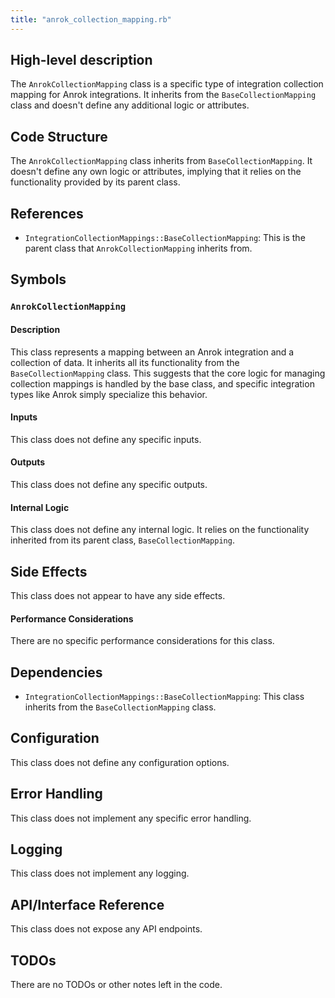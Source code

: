 ```yaml
---
title: "anrok_collection_mapping.rb"
---
```


## High-level description
The `AnrokCollectionMapping` class is a specific type of integration collection mapping for Anrok integrations. It inherits from the `BaseCollectionMapping` class and doesn't define any additional logic or attributes.

## Code Structure
The `AnrokCollectionMapping` class inherits from `BaseCollectionMapping`. It doesn't define any own logic or attributes, implying that it relies on the functionality provided by its parent class.

## References
- `IntegrationCollectionMappings::BaseCollectionMapping`: This is the parent class that `AnrokCollectionMapping` inherits from.

## Symbols

### `AnrokCollectionMapping`
#### Description
This class represents a mapping between an Anrok integration and a collection of data. It inherits all its functionality from the `BaseCollectionMapping` class. This suggests that the core logic for managing collection mappings is handled by the base class, and specific integration types like Anrok simply specialize this behavior.

#### Inputs
This class does not define any specific inputs.

#### Outputs
This class does not define any specific outputs.

#### Internal Logic
This class does not define any internal logic. It relies on the functionality inherited from its parent class, `BaseCollectionMapping`.

## Side Effects
This class does not appear to have any side effects.

#### Performance Considerations
There are no specific performance considerations for this class.

## Dependencies
- `IntegrationCollectionMappings::BaseCollectionMapping`: This class inherits from the `BaseCollectionMapping` class.

## Configuration
This class does not define any configuration options.

## Error Handling
This class does not implement any specific error handling.

## Logging
This class does not implement any logging.

## API/Interface Reference
This class does not expose any API endpoints.

## TODOs
There are no TODOs or other notes left in the code.
